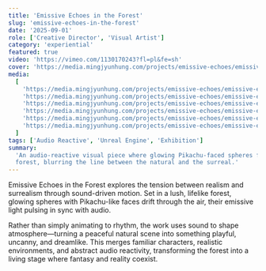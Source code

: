 ```yaml
---
title: 'Emissive Echoes in the Forest'
slug: 'emissive-echoes-in-the-forest'
date: '2025-09-01'
role: ['Creative Director', 'Visual Artist']
category: 'experiential'
featured: true
video: 'https://vimeo.com/1130170243?fl=pl&fe=sh'
cover: 'https://media.mingjyunhung.com/projects/emissive-echoes/emissive-echoes_reel-1080p.mp4'
media:
  [
    'https://media.mingjyunhung.com/projects/emissive-echoes/emissive-echoes_reel-1080p.mp4',
    'https://media.mingjyunhung.com/projects/emissive-echoes/emissive-echoes_001.png',
    'https://media.mingjyunhung.com/projects/emissive-echoes/emissive-echoes_002.png',
    'https://media.mingjyunhung.com/projects/emissive-echoes/emissive-echoes_003.png',
    'https://media.mingjyunhung.com/projects/emissive-echoes/emissive-echoes_004.png',
    'https://media.mingjyunhung.com/projects/emissive-echoes/emissive-echoes_005.png',
  ]
tags: ['Audio Reactive', 'Unreal Engine', 'Exhibition']
summary:
  'An audio-reactive visual piece where glowing Pikachu-faced spheres float through a realistic
  forest, blurring the line between the natural and the surreal.'
---
```


Emissive Echoes in the Forest explores the tension between realism and surrealism through
sound-driven motion. Set in a lush, lifelike forest, glowing spheres with Pikachu-like faces drift
through the air, their emissive light pulsing in sync with audio.

Rather than simply animating to rhythm, the work uses sound to shape atmosphere—turning a peaceful
natural scene into something playful, uncanny, and dreamlike. This merges familiar characters,
realistic environments, and abstract audio reactivity, transforming the forest into a living stage
where fantasy and reality coexist.
